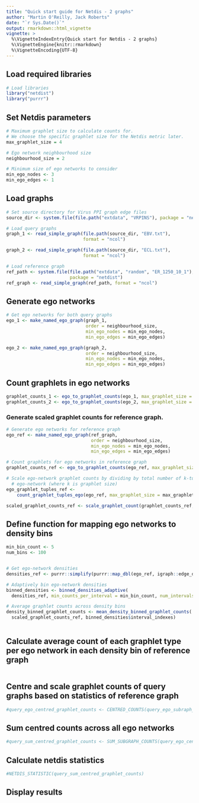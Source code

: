 ```yaml
---
title: "Quick start guide for Netdis - 2 graphs"
author: "Martin O'Reilly, Jack Roberts"
date: "`r Sys.Date()`"
output: rmarkdown::html_vignette
vignette: >
  %\VignetteIndexEntry{Quick start for Netdis - 2 graphs}
  %\VignetteEngine{knitr::rmarkdown}
  %\VignetteEncoding{UTF-8}
---
```


## Load required libraries
```r
# Load libraries
library("netdist")
library("purrr")
```

## Set Netdis parameters
```r
# Maximum graphlet size to calculate counts for.
# We choose the specific graphlet size for the Netdis metric later.
max_graphlet_size = 4

# Ego network neighbourhood size
neighbourhood_size = 2

# Minimum size of ego networks to consider
min_ego_nodes <- 3
min_ego_edges <- 1
```

## Load graphs

```r
# Set source directory for Virus PPI graph edge files
source_dir <- system.file(file.path("extdata", "VRPINS"), package = "netdist")

# Load query graphs
graph_1 <- read_simple_graph(file.path(source_dir, "EBV.txt"),
                             format = "ncol")

graph_2 <- read_simple_graph(file.path(source_dir, "ECL.txt"),
                             format = "ncol")

# Load reference graph
ref_path <- system.file(file.path("extdata", "random", "ER_1250_10_1"), 
                        package = "netdist")
ref_graph <- read_simple_graph(ref_path, format = "ncol")
```

## Generate ego networks
```r
# Get ego networks for both query graphs
ego_1 <- make_named_ego_graph(graph_1, 
                              order = neighbourhood_size, 
                              min_ego_nodes = min_ego_nodes, 
                              min_ego_edges = min_ego_edges)

ego_2 <- make_named_ego_graph(graph_2, 
                              order = neighbourhood_size, 
                              min_ego_nodes = min_ego_nodes, 
                              min_ego_edges = min_ego_edges)
```

## Count graphlets in ego networks
```r
graphlet_counts_1 <- ego_to_graphlet_counts(ego_1, max_graphlet_size = max_graphlet_size)
graphlet_counts_2 <- ego_to_graphlet_counts(ego_2, max_graphlet_size = max_graphlet_size)
```

### Generate scaled graphlet counts for reference graph.
```r
# Generate ego networks for reference graph
ego_ref <- make_named_ego_graph(ref_graph, 
                                order = neighbourhood_size, 
                                min_ego_nodes = min_ego_nodes, 
                                min_ego_edges = min_ego_edges)

# Count graphlets for ego networks in reference graph
graphlet_counts_ref <- ego_to_graphlet_counts(ego_ref, max_graphlet_size = max_graphlet_size)

# Scale ego-network graphlet counts by dividing by total number of k-tuples in
  # ego-network (where k is graphlet size)
ego_graphlet_tuples_ref <- 
    count_graphlet_tuples_ego(ego_ref, max_graphlet_size = max_graphlet_size)

scaled_graphlet_counts_ref <- scale_graphlet_count(graphlet_counts_ref, ego_graphlet_tuples_ref)
```

## Define function for mapping ego networks to density bins
```r

min_bin_count <- 5
num_bins <- 100


# Get ego-network densities
densities_ref <- purrr::simplify(purrr::map_dbl(ego_ref, igraph::edge_density))

# Adaptively bin ego-network densities
binned_densities <- binned_densities_adaptive(
  densities_ref, min_counts_per_interval = min_bin_count, num_intervals = num_bins)

# Average graphlet counts across density bins
density_binned_graphlet_counts <- mean_density_binned_graphlet_counts(
  scaled_graphlet_counts_ref, binned_densities$interval_indexes)
  

```

## Calculate average count of each graphlet type per ego network in each density bin of reference graph
```r

```


## Centre and scale graphlet counts of query graphs based on statistics of reference graph
```r
#query_ego_centred_graphlet_counts <- CENTRED_COUNTS(query_ego_subraph_counts, REF_COUNTS)
```

## Sum centred counts across all ego networks
```r
#query_sum_centred_graphlet_counts <- SUM_SUBGRAPH_COUNTS(query_ego_centred_subgraph_counts)
```

## Calculate netdis statistics
```r
#NETDIS_STATISTIC(query_sum_centred_graphlet_counts)
```

## Display results
```r

```